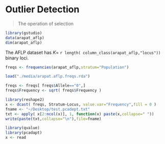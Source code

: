 # Outlier Detection

> The operation of selection



```r
library(gstudio)
data(arapat_aflp)
dim(arapat_aflp)
```

The AFLP dataset has $K =$ `r length( column_class(arapat_aflp,"locus"))` binary loci.



```r
freqs <- frequencies(arapat_aflp,stratum="Population")
```

```r
load("./media/arapat.aflp.freqs.rda")
```


```r
freqs <- freqs[ freqs$Allele=="0",]
freqs$Frequency <- sqrt( freqs$Frequency )
```

```r
library(reshape2)
x <- dcast( freqs, Stratum~Locus, value.var="Frequency",fill = 0 )
fname <- "~/Desktop/test.pcadept.txt"
txt <- apply( x[2:ncol(x)], 1, function(x) paste(x,collapse=" "))
write(paste(txt,collapse="\n"),file=fname)
```




```r
library(qvalue)
library(pcadapt)
x <- read
```



